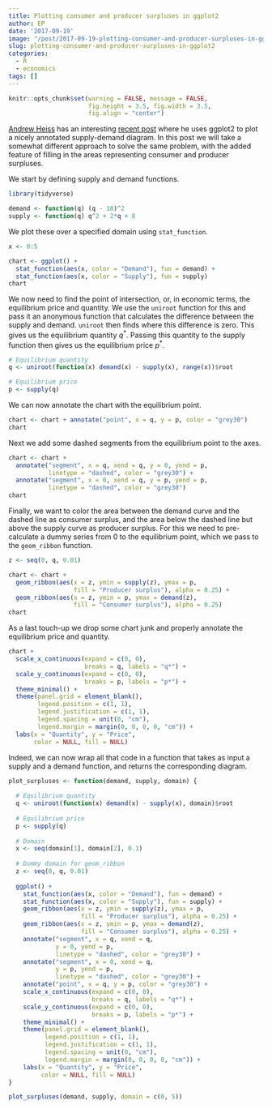 ```yaml
---
title: Plotting consumer and producer surpluses in ggplot2
author: EP
date: '2017-09-19'
image: "/post/2017-09-19-plotting-consumer-and-producer-surpluses-in-ggplot2_files/figure-html/finished_chart-1"
slug: plotting-consumer-and-producer-surpluses-in-ggplot2
categories:
  - R
  - economics
tags: []
---
```


```r
knitr::opts_chunk$set(warning = FALSE, message = FALSE, 
                      fig.height = 3.5, fig.width = 3.5,
                      fig.align = "center")
```

[Andrew Heiss](https://twitter.com/andrewheiss) has an interesting [recent 
post](https://www.andrewheiss.com/blog/2017/09/15/create-supply-and-demand-economics-curves-with-ggplot2/)
where he uses ggplot2 to plot a nicely annotated supply-demand 
diagram. In this post we will take a somewhat different approach to solve the
same problem, with the added feature of filling in the areas representing
consumer and producer surpluses.

We start by defining supply and demand functions.

```r
library(tidyverse)

demand <- function(q) (q - 10)^2
supply <- function(q) q^2 + 2*q + 8
```

We plot these over a specified domain using `stat_function`.

```r
x <- 0:5

chart <- ggplot() +
  stat_function(aes(x, color = "Demand"), fun = demand) +
  stat_function(aes(x, color = "Supply"), fun = supply)
chart
```

We now need to find the point of intersection, or, in economic terms, the 
equilibrium price and quantity. We use the `uniroot` function for this and pass 
it an anonymous function that calculates the difference between the supply and 
demand. `uniroot` then finds where this difference is zero. This gives us the
equilibrium quantity $q^*$. Passing this quantity to the supply function then
gives us the equilibrium price $p^*$.

```r
# Equilibrium quantity
q <- uniroot(function(x) demand(x) - supply(x), range(x))$root

# Equilibrium price
p <- supply(q)
```

We can now annotate the chart with the equilibrium point.

```r

chart <- chart + annotate("point", x = q, y = p, color = "grey30")
chart
```

Next we add some dashed segments from the equilibrium point to the axes. 

```r
chart <- chart + 
  annotate("segment", x = q, xend = q, y = 0, yend = p,
           linetype = "dashed", color = "grey30") +
  annotate("segment", x = 0, xend = q, y = p, yend = p,
           linetype = "dashed", color = "grey30")
chart
```

Finally, we want to color the area between the demand curve and the dashed line
as consumer surplus, and the area below the dashed line but above the supply
curve as producer surplus. For this we need to pre-calculate a dummy series from
0 to the equilibrium point, which we pass to the `geom_ribbon` function.

```r
z <- seq(0, q, 0.01)

chart <- chart + 
  geom_ribbon(aes(x = z, ymin = supply(z), ymax = p,
                  fill = "Producer surplus"), alpha = 0.25) +
  geom_ribbon(aes(x = z, ymin = p, ymax = demand(z),
                  fill = "Consumer surplus"), alpha = 0.25)
chart
```

As a last touch-up we drop some chart junk and properly annotate the equilibrium
price and quantity.

```r
chart + 
  scale_x_continuous(expand = c(0, 0), 
                     breaks = q, labels = "q*") +
  scale_y_continuous(expand = c(0, 0), 
                     breaks = p, labels = "p*") +
  theme_minimal() +
  theme(panel.grid = element_blank(),
        legend.position = c(1, 1), 
        legend.justification = c(1, 1),
        legend.spacing = unit(0, "cm"), 
        legend.margin = margin(0, 0, 0, 0, "cm")) +
  labs(x = "Quantity", y = "Price", 
       color = NULL, fill = NULL)
```

Indeed, we can now wrap all that code in a function that takes as input a supply
and a demand function, and returns the corresponding diagram.

```r
plot_surpluses <- function(demand, supply, domain) {
  
  # Equilibrium quantity
  q <- uniroot(function(x) demand(x) - supply(x), domain)$root
  
  # Equilibrium price
  p <- supply(q)
  
  # Domain
  x <- seq(domain[1], domain[2], 0.1)
  
  # Dummy domain for geom_ribbon
  z <- seq(0, q, 0.01)
  
  ggplot() +
    stat_function(aes(x, color = "Demand"), fun = demand) +
    stat_function(aes(x, color = "Supply"), fun = supply) +
    geom_ribbon(aes(x = z, ymin = supply(z), ymax = p,
                    fill = "Producer surplus"), alpha = 0.25) +
    geom_ribbon(aes(x = z, ymin = p, ymax = demand(z),
                    fill = "Consumer surplus"), alpha = 0.25) +
    annotate("segment", x = q, xend = q,
             y = 0, yend = p,
             linetype = "dashed", color = "grey30") +
    annotate("segment", x = 0, xend = q,
             y = p, yend = p,
             linetype = "dashed", color = "grey30") +
    annotate("point", x = q, y = p, color = "grey30") +
    scale_x_continuous(expand = c(0, 0), 
                       breaks = q, labels = "q*") +
    scale_y_continuous(expand = c(0, 0), 
                       breaks = p, labels = "p*") +
    theme_minimal() +
    theme(panel.grid = element_blank(),
          legend.position = c(1, 1), 
          legend.justification = c(1, 1),
          legend.spacing = unit(0, "cm"), 
          legend.margin = margin(0, 0, 0, 0, "cm")) +
    labs(x = "Quantity", y = "Price", 
         color = NULL, fill = NULL)
}

plot_surpluses(demand, supply, domain = c(0, 5))
```
